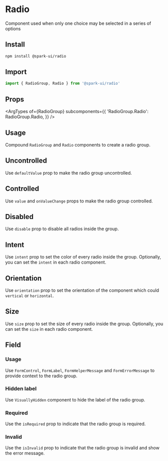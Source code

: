
<Meta of={RadioStories} />

# Radio

Component used when only one choice may be selected in a series of options

## Install

```sh
npm install @spark-ui/radio
```

## Import

```ts
import { RadioGroup, Radio } from '@spark-ui/radio'
```

## Props

<ArgTypes
  of={RadioGroup}
  subcomponents={{
    'RadioGroup.Radio': RadioGroup.Radio,
  }}
/>

## Usage

Compound `RadioGroup` and `Radio` components to create a radio group.

<Canvas of={RadioStories.Default} />

## Uncontrolled

Use `defaultValue` prop to make the radio group uncontrolled.

<Canvas of={RadioStories.Uncontrolled} />

## Controlled

Use `value` and `onValueChange` props to make the radio group controlled.

<Canvas of={RadioStories.Controlled} />

## Disabled

Use `disable` prop to disable all radios inside the group.

<Canvas of={RadioStories.Disabled} />

## Intent

Use `intent` prop to set the color of every radio inside the group. Optionally, you can set the `intent` in each radio component.

<Canvas of={RadioStories.Intent} />

## Orientation

Use `orientation` prop to set the orientation of the component which could `vertical` or `horizontal`.

<Canvas of={RadioStories.Orientation} />

## Size

Use `size` prop to set the size of every radio inside the group. Optionally, you can set the `size` in each radio component.

<Canvas of={RadioStories.Size} />

## Field

### Usage

Use `FormControl`, `FormLabel`, `FormHelperMessage` and `FormErrorMessage` to provide context to the radio group.

<Canvas of={RadioStories.Control} />

### Hidden label

Use `VisuallyHidden` component to hide the label of the radio group.

<Canvas of={RadioStories.HiddenLabel} />

### Required

Use the `isRequired` prop to indicate that the radio group is required.

<Canvas of={RadioStories.Required} />

### Invalid

Use the `isInvalid` prop to indicate that the radio group is invalid and show the error message.

<Canvas of={RadioStories.Invalid} />
